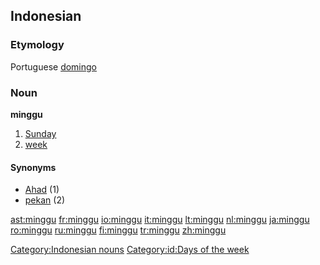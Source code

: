==Indonesian==

===Etymology===
Portuguese [[domingo]]

===Noun===
'''minggu'''

# [[Sunday]]
# [[week]]

====Synonyms====
* [[Ahad]] (1)
* [[pekan]] (2)

[[Category:Indonesian nouns]]
[[Category:id:Days of the week]]

[[ast:minggu]]
[[fr:minggu]]
[[io:minggu]]
[[it:minggu]]
[[lt:minggu]]
[[nl:minggu]]
[[ja:minggu]]
[[ro:minggu]]
[[ru:minggu]]
[[fi:minggu]]
[[tr:minggu]]
[[zh:minggu]]